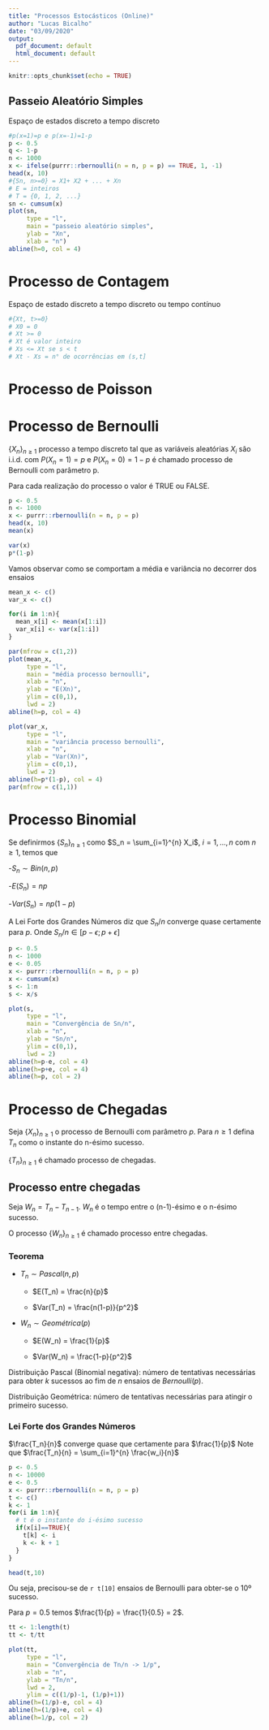 ---
title: "Processos Estocásticos (Online)"
author: "Lucas Bicalho"
date: "03/09/2020"
output:
  pdf_document: default
  html_document: default
---

```{r setup, include=FALSE}
knitr::opts_chunk$set(echo = TRUE)
```

## Passeio Aleatório Simples
Espaço de estados discreto a tempo discreto

```{r}
#p(x=1)=p e p(x=-1)=1-p
p <- 0.5
q <- 1-p
n <- 1000
x <- ifelse(purrr::rbernoulli(n = n, p = p) == TRUE, 1, -1)
head(x, 10)
#{Sn, n>=0} = X1+ X2 + ... + Xn
# E = inteiros
# T = {0, 1, 2, ...}
sn <- cumsum(x)
plot(sn, 
     type = "l", 
     main = "passeio aleatório simples", 
     ylab = "Xn", 
     xlab = "n")
abline(h=0, col = 4)
```

# Processo de Contagem
Espaço de estado discreto a tempo discreto ou tempo contínuo
```{r}
#{Xt, t>=0}
# X0 = 0
# Xt >= 0
# Xt é valor inteiro
# Xs <= Xt se s < t
# Xt - Xs = n° de ocorrências em (s,t]


```

# Processo de Poisson

# Processo de Bernoulli
$\{X_n\}_{n\geq1}$ processo a tempo discreto tal que as variáveis aleatórias $X_i$ são i.i.d. com $P(X_n=1)=p$ e $P(X_n=0)=1-p$ é chamado processo de Bernoulli com parâmetro p.

Para cada realização do processo o valor é TRUE ou FALSE.

```{r}
p <- 0.5
n <- 1000
x <- purrr::rbernoulli(n = n, p = p)
head(x, 10)
mean(x)

var(x) 
p*(1-p)
```

Vamos observar como se comportam a média e variância no decorrer dos ensaios

```{r}
mean_x <- c()
var_x <- c()

for(i in 1:n){
  mean_x[i] <- mean(x[1:i])
  var_x[i] <- var(x[1:i])
}

par(mfrow = c(1,2))
plot(mean_x, 
     type = "l", 
     main = "média processo bernoulli", 
     xlab = "n", 
     ylab = "E(Xn)", 
     ylim = c(0,1), 
     lwd = 2)
abline(h=p, col = 4)

plot(var_x, 
     type = "l", 
     main = "variância processo bernoulli", 
     xlab = "n", 
     ylab = "Var(Xn)", 
     ylim = c(0,1), 
     lwd = 2)
abline(h=p*(1-p), col = 4)
par(mfrow = c(1,1))

```


# Processo Binomial

Se definirmos $\{S_n\}_{n\geq1}$ como $S_n = \sum_{i=1}^{n} X_i$, $i=1,\ldots,n$ com $n\geq1$, temos que 

  -$S_n \sim Bin(n,p)$
  
  -$E(S_n) = np$
  
  -$Var(S_n) = np(1-p)$

A Lei Forte dos Grandes Números diz que $S_n/n$ converge quase certamente para $p$. Onde $S_n/n \in [p-\epsilon; p+\epsilon]$

```{r}
p <- 0.5
n <- 1000
e <- 0.05
x <- purrr::rbernoulli(n = n, p = p)
x <- cumsum(x)
s <- 1:n
s <- x/s

plot(s, 
     type = "l",
     main = "Convergência de Sn/n",
     xlab = "n", 
     ylab = "Sn/n", 
     ylim = c(0,1), 
     lwd = 2)
abline(h=p-e, col = 4)
abline(h=p+e, col = 4)
abline(h=p, col = 2)
```

# Processo de Chegadas

Seja $\{X_n\}_{n\geq1}$ o processo de Bernoulli com parâmetro $p$. Para $n\geq1$ defina $T_n$ como o instante do n-ésimo sucesso.

$\{T_n\}_{n\geq1}$ é chamado processo de chegadas.

## Processo entre chegadas 

Seja $W_n = T_n - T_{n-1}$. $W_n$ é o tempo entre o (n-1)-ésimo e o n-ésimo sucesso.

O processo $\{W_n\}_{n\geq1}$ é chamado processo entre chegadas.


### Teorema 

  - $T_n \sim Pascal(n,p)$ 
  
    - $E(T_n) = \frac{n}{p}$
  
    - $Var(T_n) = \frac{n(1-p)}{p^2}$
  
  - $W_n \sim Geométrica(p)$
  
    - $E(W_n) = \frac{1}{p}$
    
    - $Var(W_n) = \frac{1-p}{p^2}$
    

Distribuição Pascal (Binomial negativa): número de tentativas necessárias para obter $k$ sucessos ao fim de $n$ ensaios de $Bernoulli(p)$.


Distribuição Geométrica: número de tentativas necessárias para atingir o primeiro sucesso.
    
### Lei Forte dos Grandes Números
$\frac{T_n}{n}$ converge quase que certamente para $\frac{1}{p}$
Note que $\frac{T_n}{n} = \sum_{i=1}^{n} \frac{w_i}{n}$

```{r}

p <- 0.5
n <- 10000
e <- 0.5
x <- purrr::rbernoulli(n = n, p = p)
t <- c()
k <- 1
for(i in 1:n){
  # t é o instante do i-ésimo sucesso
  if(x[i]==TRUE){
    t[k] <- i
    k <- k + 1
  }
}

head(t,10)
```
Ou seja, precisou-se de `r t[10]` ensaios de Bernoulli para obter-se o 10º sucesso.

Para $p=0.5$ temos $\frac{1}{p} = \frac{1}{0.5} = 2$.
```{r}

tt <- 1:length(t)
tt <- t/tt

plot(tt, 
     type = "l",
     main = "Convergência de Tn/n -> 1/p",
     xlab = "n", 
     ylab = "Tn/n",
     lwd = 2, 
     ylim = c((1/p)-1, (1/p)+1))
abline(h=(1/p)-e, col = 4)
abline(h=(1/p)+e, col = 4)
abline(h=1/p, col = 2)
```

